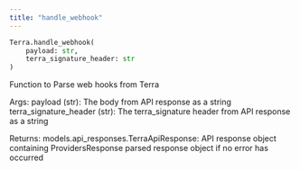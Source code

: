 ```yaml
---
title: "handle_webhook"
---
```

```python
Terra.handle_webhook(
	payload: str,
	terra_signature_header: str
)

```

Function to Parse web hooks from Terra

Args: payload (str): The body from API response as a string terra\_signature\_header (str): The terra\_signature header from API response as a string

Returns: models.api\_responses.TerraApiResponse: API response object containing ProvidersResponse parsed response object if no error has occurred



